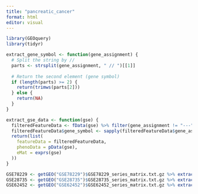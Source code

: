 ```yaml
---
title: "pancreatic_cancer"
format: html
editor: visual
---
```


```r

library(GEOquery) 
library(tidyr)
```

```r

extract_gene_symbol <- function(gene_assignment) {
  # Split the string by //
  parts <- strsplit(gene_assignment, " // ")[[1]]
  
  # Return the second element (gene symbol)
  if (length(parts) >= 2) {
    return(trimws(parts[2]))
  } else {
    return(NA)
  }
}

extract_gse_data <- function(gse) {
  filteredFeatureData <- fData(gse) %>% filter(gene_assignment != "---")
  filteredFeatureData$gene_symbol <- sapply(filteredFeatureData$gene_assignment, extract_gene_symbol)
  return(list(
    featureData = filteredFeatureData,
    phenoData = pData(gse),
    eMat = exprs(gse)
  ))
}

GSE78229 <- getGEO("GSE78229")$GSE78229_series_matrix.txt.gz %>% extract_gse_data()
GSE28735 <- getGEO("GSE28735")$GSE28735_series_matrix.txt.gz %>% extract_gse_data()
GSE62452 <- getGEO("GSE62452")$GSE62452_series_matrix.txt.gz %>% extract_gse_data()


```

```r



```
